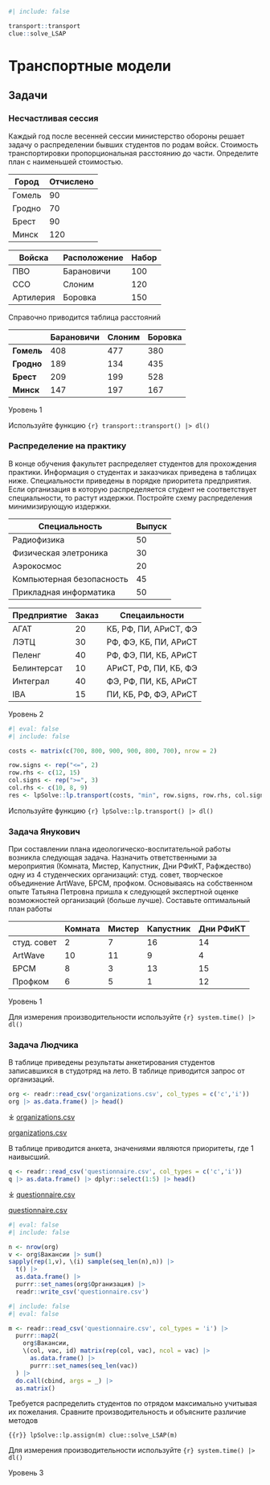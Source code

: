 ```r
#| include: false

transport::transport
clue::solve_LSAP
```

# Транспортные модели {#sec-lab-linear-transport}

## Задачи

:::::: {#exr-lab-linear-transport-failed-exam}
### Несчастливая сессия

Каждый год после весенней сессии министерство обороны решает задачу о распределении бывших студентов по родам войск. Стоимость транспортировки пропорциональная расстоянию до части. Определите план с наименьшей стоимостью.

::: {layout-ncol="2"}
| Город  | Отчислено |
|--------|-----------|
| Гомель | 90        |
| Гродно | 70        |
| Брест  | 90        |
| Минск  | 120       |

| Войска    | Расположение | Набор |
|-----------|--------------|-------|
| ПВО       | Барановичи   | 100   |
| ССО       | Слоним       | 120   |
| Артилерия | Боровка      | 150   |
:::

Справочно приводится таблица расстояний

|            | Барановичи | Слоним | Боровка |
|------------|------------|--------|---------|
| **Гомель** | 408        | 477    | 380     |
| **Гродно** | 189        | 134    | 435     |
| **Брест**  | 209        | 199    | 528     |
| **Минск**  | 147        | 197    | 167     |

::: {.callout-note appearance="minimal"}
Уровень 1
:::

::: callout-tip
Используйте функцию `{r} transport::transport() |> dl()`
:::
::::::

:::::: {#exr-lab-linear-transport-distribution}
### Распределение на практику

В конце обучения факультет распределяет студентов для прохождения практики. Информация о студентах и заказчиках приведена в таблицах ниже. Специальности приведены в порядке приоритета предприятия. Если организация в которую распределяется студент не соответствует специальности, то растут издержки. Постройте схему распределения минимизирующую издержки.

::: {layout-ncol="2"}
| Специальность             | Выпуск |
|---------------------------|--------|
| Радиофизика               | 50     |
| Физическая элетроника     | 30     |
| Аэрокосмос                | 20     |
| Компьютерная безопасность | 45     |
| Прикладная информатика    | 50     |

| Предприятие | Заказ | Спецаильности         |
|-------------|-------|-----------------------|
| АГАТ        | 20    | КБ, РФ, ПИ, АРиСТ, ФЭ |
| ЛЭТЦ        | 30    | РФ, ФЭ, КБ, ПИ, АРиСТ |
| Пеленг      | 40    | РФ, ФЭ, ПИ, КБ, АРиСТ |
| Белинтерсат | 10    | АРиСТ, РФ, ПИ, КБ, ФЭ |
| Интеграл    | 40    | ФЭ, РФ, ПИ, КБ, АРиСТ |
| IBA         | 15    | ПИ, КБ, РФ, ФЭ, АРиСТ |
:::

::: {.callout-note appearance="minimal"}
Уровень 2
:::

```r
#| eval: false
#| include: false

costs <- matrix(c(700, 800, 900, 900, 800, 700), nrow = 2)

row.signs <- rep("<=", 2) 
row.rhs <- c(12, 15) 
col.signs <- rep(">=", 3)
col.rhs <- c(10, 8, 9)
res <- lpSolve::lp.transport(costs, "min", row.signs, row.rhs, col.signs, col.rhs)
```

::: callout-tip
Используйте функцию `{r} lpSolve::lp.transport() |> dl()`
:::
::::::

::::: {#exr-lab-linear-transport-organizations}
### Задача Янукович

При составлении плана идеологическо-воспитательной работы возникла следующая задача. Назначить ответственными за мероприятия (Комната, Мистер, Капустник, Дни РФиКТ, Рафждество) одну из 4 студенческих организаций: студ. совет, творческое объединение ArtWave, БРСМ, профком. Основываясь на собственном опыте Татьяна Петровна пришла к следующей экспертной оценке возможностей организаций (больше лучше). Составьте оптимальный план работы

|             | Комната | Мистер | Капустник | Дни РФиКТ |
|-------------|---------|--------|-----------|-----------|
| студ. совет | 2       | 7      | 16        | 14        |
| ArtWave     | 10      | 11     | 9         | 4         |
| БРСМ        | 8       | 3      | 13        | 15        |
| Профком     | 6       | 5      | 1         | 12        |

::: {.callout-note appearance="minimal"}
Уровень 1
:::

::: callout-tip
Для измерения производительности используйте `{r} system.time() |> dl()`
:::
:::::

::::::::::::: {#exr-lab-linear-transport-summer-work}
### Задача Людчика

В таблице приведены результаты анкетирования студентов записавшихся в студотряд на лето. В таблице приводится запрос от организаций.

```r
org <- readr::read_csv('organizations.csv', col_types = c('c','i'))
org |> as.data.frame() |> head()
```

:::: {.content-visible when-format="html"}
::: {.callout appearance="minimal"}
⤓ [organizations.csv](organizations.csv)
:::
::::

:::: {.content-visible unless-format="html"}
::: {.callout appearance="minimal"}
`\faFile*[regular].`{=latex} [organizations.csv](lab/linear/transport/organizations.csv)
:::
::::

В таблице приводится анкета, значениями являются приоритеты, где 1 наивысший.

```r
q <- readr::read_csv('questionnaire.csv', col_types = c('c','i'))
q |> as.data.frame() |> dplyr::select(1:5) |> head()
```

:::: {.content-visible when-format="html"}
::: {.callout appearance="minimal"}
⤓ [questionnaire.csv](questionnaire.csv)
:::
::::

:::: {.content-visible unless-format="html"}
::: {.callout appearance="minimal"}
`\faFile*[regular].`{=latex} [questionnaire.csv](lab/linear/transport/questionnaire.csv)
:::
::::

```r
#| eval: false
#| include: false

n <- nrow(org)
v <- org$Вакансии |> sum()
sapply(rep(1,v), \(i) sample(seq_len(n),n)) |> 
  t() |>
  as.data.frame() |> 
  purrr::set_names(org$Организация) |>
  readr::write_csv('questionnaire.csv')
```

```r
#| include: false
#| eval: false

m <- readr::read_csv('questionnaire.csv', col_types = 'i') |>
  purrr::map2(
    org$Вакансии,
    \(col, vac, id) matrix(rep(col, vac), ncol = vac) |>
      as.data.frame() |>
      purrr::set_names(seq_len(vac))
  ) |> 
  do.call(cbind, args = _) |>
  as.matrix()
```

Требуется распределить студентов по отрядом максимально учитывая их пожелания. Сравните производительность и объясните различие методов

```{{r}}
lpSolve::lp.assign(m)
clue::solve_LSAP(m)
```

::: callout-tip
Для измерения производительности используйте `{r} system.time() |> dl()`
:::

::: {.callout-note appearance="minimal"}
Уровень 3
:::
:::::::::::::
